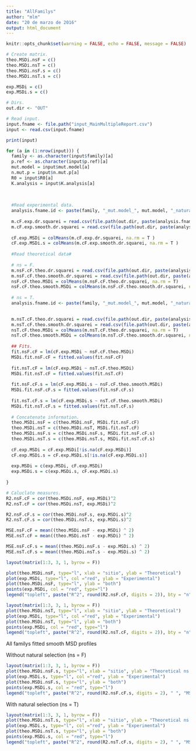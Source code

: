 ```yaml
---
title: "AllFamilys"
author: "mlm"
date: "20 de marzo de 2016"
output: html_document
---
```

```r
knitr::opts_chunk$set(warning = FALSE, echo = FALSE, message = FALSE)
```

```r

# Create matrix.
theo.MSDi.nsF = c()
theo.MSDi.nsT = c()
theo.MSDi.nsF.s = c()
theo.MSDi.nsT.s = c()

exp.MSDi = c()
exp.MSDi.s = c()

# Dirs.
out.dir <- "OUT"

# Read input.
input.fname <- file.path("input_MainMultipleReport.csv")
input <- read.csv(input.fname)

print(input)

for (a in (1:nrow(input))) { 
  family <- as.character(input$family)[a]
  p.ref <- as.character(input$p.ref)[a]
  mut.model = input$mut.model[a]
  n.mut.p = input$n.mut.p[a]
  R0 = input$R0[a]
  K.analysis = input$K.analysis[a]
  
  
  
  #Read experimental data.
  analysis.fname.id <- paste(family, "_mut.model_", mut.model, "_naturalSelection_", "FALSE", "_R0_", R0, "_core_", "FALSE", "_K.analysis_", K.analysis, sep = "")
  
  m.cF.exp.dr.squarei = read.csv(file.path(out.dir, paste(analysis.fname.id, "_out_m.exp.dr.squarei.csv", sep = "")))
  m.cF.exp.smooth.dr.squarei = read.csv(file.path(out.dir, paste(analysis.fname.id, "_out_m.exp.smooth.dr.squarei.csv", sep = "")))
  
  cF.exp.MSDi = colMeans(m.cF.exp.dr.squarei, na.rm = T )
  cF.exp.MSDi.s = colMeans(m.cF.exp.smooth.dr.squarei, na.rm = T )
  
  #Read theoretical data#
  
  # ns = F.
  m.nsF.cF.theo.dr.squarei = read.csv(file.path(out.dir, paste(analysis.fname.id, "_out_m.theo.dr.squarei.csv", sep = "")))
  m.nsF.cF.theo.smooth.dr.squarei = read.csv(file.path(out.dir, paste(analysis.fname.id, "_out_m.theo.smooth.dr.squarei.csv", sep = "")))
  nsF.cF.theo.MSDi = colMeans(m.nsF.cF.theo.dr.squarei, na.rm = T)
  nsF.cF.theo.smooth.MSDi = colMeans(m.nsF.cF.theo.smooth.dr.squarei, na.rm = T)
  
  # ns = T.
  analysis.fname.id <- paste(family, "_mut.model_", mut.model, "_naturalSelection_", "TRUE", "_R0_", R0, "_core_", "FALSE", "_K.analysis_", K.analysis, sep = "")
  

  m.nsT.cF.theo.dr.squarei = read.csv(file.path(out.dir, paste(analysis.fname.id, "_out_m.theo.dr.squarei.csv", sep = "")))
  m.nsT.cF.theo.smooth.dr.squarei = read.csv(file.path(out.dir, paste(analysis.fname.id, "_out_m.theo.smooth.dr.squarei.csv", sep = "")))
  nsT.cF.theo.MSDi = colMeans(m.nsT.cF.theo.dr.squarei, na.rm = T)
  nsT.cF.theo.smooth.MSDi = colMeans(m.nsT.cF.theo.smooth.dr.squarei, na.rm = T)
  
  ## Fits.
  fit.nsF.cF = lm(cF.exp.MSDi ~ nsF.cF.theo.MSDi)
  MSDi.fit.nsF.cF = fitted.values(fit.nsF.cF)
  
  fit.nsT.cF = lm(cF.exp.MSDi ~ nsT.cF.theo.MSDi)
  MSDi.fit.nsT.cF = fitted.values(fit.nsT.cF)
  
  fit.nsF.cF.s = lm(cF.exp.MSDi.s ~ nsF.cF.theo.smooth.MSDi)
  MSDi.fit.nsF.cF.s = fitted.values(fit.nsF.cF.s)
  
  fit.nsT.cF.s = lm(cF.exp.MSDi.s ~ nsT.cF.theo.smooth.MSDi)
  MSDi.fit.nsT.cF.s = fitted.values(fit.nsT.cF.s)
  
  # Concatenate information.
  theo.MSDi.nsF = c(theo.MSDi.nsF, MSDi.fit.nsF.cF)
  theo.MSDi.nsT = c(theo.MSDi.nsT, MSDi.fit.nsT.cF)
  theo.MSDi.nsF.s = c(theo.MSDi.nsF.s, MSDi.fit.nsF.cF.s)
  theo.MSDi.nsT.s = c(theo.MSDi.nsT.s, MSDi.fit.nsT.cF.s)
  
  cF.exp.MSDi = cF.exp.MSDi[!is.na(cF.exp.MSDi)]
  cF.exp.MSDi.s = cF.exp.MSDi.s[!is.na(cF.exp.MSDi.s)]
  
  exp.MSDi = c(exp.MSDi, cF.exp.MSDi)
  exp.MSDi.s = c(exp.MSDi.s, cF.exp.MSDi.s)
  
}

# Caluclate measures.
R2.nsF.cF = cor(theo.MSDi.nsF, exp.MSDi)^2 
R2.nsT.cF = cor(theo.MSDi.nsT, exp.MSDi)^2 

R2.nsF.cF.s = cor(theo.MSDi.nsF.s, exp.MSDi.s)^2
R2.nsT.cF.s = cor(theo.MSDi.nsT.s, exp.MSDi.s)^2 

MSE.nsF.cF = mean((theo.MSDi.nsF - exp.MSDi) ^ 2)
MSE.nsT.cF = mean((theo.MSDi.nsT - exp.MSDi) ^ 2)

MSE.nsF.cF.s = mean((theo.MSDi.nsF.s - exp.MSDi.s) ^ 2)
MSE.nsT.cF.s = mean((theo.MSDi.nsT.s - exp.MSDi.s) ^ 2)

```

```r
layout(matrix(1:3, 3, 1, byrow = F)) 

plot(theo.MSDi.nsF, type="l", xlab = "sitio", ylab = "Theoretical")
plot(exp.MSDi, type="l", col ="red", ylab = "Experimental")
plot(theo.MSDi.nsF, type="l", ylab = "both")
points(exp.MSDi, col = "red", type="l")
legend("topleft", paste("R^2", round(R2.nsF.cF, digits = 2)), bty = "n", text.col = "red")


```

```r
layout(matrix(1:3, 3, 1, byrow = F)) 
plot(theo.MSDi.nsT, type="l", xlab = "sitio", ylab = "Theoretical")
plot(exp.MSDi, type="l", col ="red", ylab = "Experimental")
plot(theo.MSDi.nsT, type="l", ylab = "both")
points(exp.MSDi, col = "red", type="l")
legend("topleft", paste("R^2", round(R2.nsT.cF, digits = 2)), bty = "n", text.col = "red")
```
All familys fitted smooth MSD profiles 


Without natural selection (ns = F)

```r
layout(matrix(1:3, 3, 1, byrow = F)) 
plot(theo.MSDi.nsF.s, type="l", xlab = "sitio", ylab = "Theoretical ns = F")
plot(exp.MSDi.s, type="l", col ="red", ylab = "Experimental")
plot(theo.MSDi.nsF.s, type="l", ylab = "both")
points(exp.MSDi.s, col = "red", type="l")
legend("topleft", paste("R^2", round(R2.nsF.cF.s, digits = 2), " ", "MSE", signif(MSE.nsF.cF.s, digits = 2)), bty = "n", text.col = "red")


```

With natural selection (ns = T)

```r
layout(matrix(1:3, 3, 1, byrow = F)) 
plot(theo.MSDi.nsT.s, type="l", xlab = "sitio", ylab = "Theoretical ns = T")
plot(exp.MSDi.s, type="l", col ="red", ylab = "Experimental")
plot(theo.MSDi.nsT.s, type="l", ylab = "both")
points(exp.MSDi.s, col = "red", type="l")
legend("topleft", paste("R^2", round(R2.nsT.cF.s, digits = 2), " ", "MSE", signif(MSE.nsT.cF.s, digits = 2)), bty = "n", text.col = "red")

```

